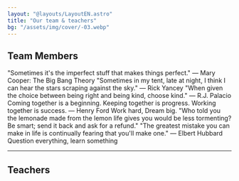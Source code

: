 ```yaml
---
layout: "@layouts/LayoutEN.astro"
title: "Our team & teachers"
bg: "/assets/img/cover/-03.webp"
---
```



<h2 class="text-center mb-5">Team Members</h2>
<div class="flex flex-wrap lg:justify-between justify-evenly gap-7 mb-5">
    <Card name="Aaron" img={import('../../../assets/img/team/aaron.jpg')}>
        "Sometimes it's the imperfect stuff that makes things perfect." — Mary Cooper: The Big Bang Theory
    </Card>
    <Card name="Alvin" img={import('../../../assets/img/team/alvin.jpg')}>
        "Sometimes in my tent, late at night, I think I can hear the stars scraping against the sky." — Rick Yancey
    </Card>
    <Card name="Cindy" img={import('../../../assets/img/team/cindy.jpg')}>
        "When given the choice between being right and being kind, choose kind." — R.J. Palacio
    </Card>
    <Card name="Catherine" img={import('../../../assets/img/team/catherine.jpg')}>
        Coming together is a beginning. Keeping together is progress. Working together is success. — Henry Ford
    </Card>
    <Card name="Hiro" img={import('../../../assets/img/team/hiro.jpg')}>
        Work hard, Dream big.
    </Card>
    <Card name="Jessica" img={import('../../../assets/img/team/jessica.jpg')}>
        "Who told you the lemonade made from the lemon life gives you would be less tormenting? Be smart; send it back and ask for a refund."
    </Card>
    <Card name="Kate" img={import('../../../assets/img/team/kate.jpg')}>
        "The greatest mistake you can make in life is continually fearing that you'll make one." — Elbert Hubbard
    </Card>
    <Card name="Summer" img={import('../../../assets/img/team/summer.jpg')}>
        Question everything, learn something
    </Card>
</div>

---

<h2 class="text-center mt-5 mb-5">Teachers</h2>
<div class="flex flex-wrap justify-evenly gap-7 mb-5">
    <Card name="Ms. Huang" img={import('../../../assets/img/team/mshuang.jpg')} imageFit="inside"></Card>
    <Card name="Mr. Chin" img={import('../../../assets/img/team/mrchin.jpg')} imageFit="inside"></Card>
</div>

